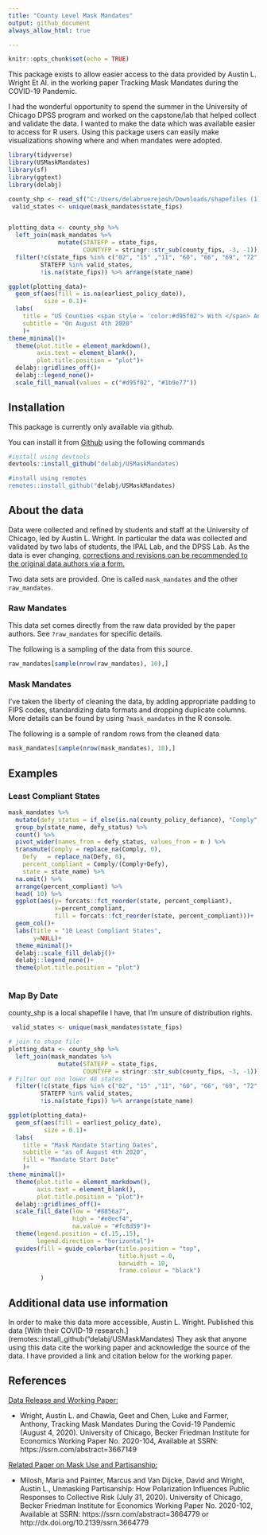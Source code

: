 ```yaml
---
title: "County Level Mask Mandates"
output: github_document
always_allow_html: true

---
```


```r
knitr::opts_chunk$set(echo = TRUE)
```

This package exists to allow easier access to the data provided by Austin L. Wright Et Al. in the working paper Tracking Mask Mandates during the COVID-19 Pandemic. 

I had the wonderful opportunity to spend the summer in the University of Chicago DPSS program and worked on the capstone/lab that helped collect and validate the data. I wanted to make the data which was available easier to access for R users. Using this package users can easily make visualizations showing where and when mandates were adopted. 

```r
library(tidyverse)
library(USMaskMandates)
library(sf)
library(ggtext)
library(delabj)

county_shp <- read_sf("C:/Users/delabruerejosh/Downloads/shapefiles (1)/cb_2018_us_county_500k/cb_2018_us_county_500k.shp")
 valid_states <- unique(mask_mandates$state_fips)


plotting_data <- county_shp %>%
  left_join(mask_mandates %>%
              mutate(STATEFP = state_fips,
                     COUNTYFP = stringr::str_sub(county_fips, -3, -1))) %>%
  filter(!c(state_fips %in% c("02", "15" ,"11", "60", "66", "69", "72", "78")), 
         STATEFP %in% valid_states, 
         !is.na(state_fips)) %>% arrange(state_name)

ggplot(plotting_data)+
  geom_sf(aes(fill = is.na(earliest_policy_date)), 
          size = 0.1)+
  labs(
    title = "US Counties <span style = 'color:#d95f02'> With </span> And <span style = 'color:#1b9e77'>Without</span> Mask Mandates",
    subtitle = "On August 4th 2020"
    )+
theme_minimal()+
  theme(plot.title = element_markdown(), 
        axis.text = element_blank(), 
        plot.title.position = "plot")+
  delabj::gridlines_off()+
  delabj::legend_none()+
  scale_fill_manual(values = c("#d95f02", "#1b9e77"))


```

## Installation

This package is currently only available via github. 

You can install it from [Github](github.com) using the following commands

``` r 
#install using devtools
devtools::install_github("delabj/USMaskMandates)

#install using remotes
remotes::install_github("delabj/USMaskMandates)

```

## About the data

Data were collected and refined by students and staff at the University of Chicago, led by Austin L. Wright. In particular the data was collected and validated by two labs of students, the IPAL Lab, and the DPSS Lab. As the data is ever changing, [corrections and revisions can be recommended to the original data authors via a form. ](https://docs.google.com/forms/u/2/d/e/1FAIpQLSfi4NTKH8_kFD8hb7_oWdcY2pIp9_YEbwvGs7kLmqU99_rQvw/viewform?usp=send_form) 

Two data sets are provided. One is called `mask_mandates` and the other `raw_mandates`. 

### Raw Mandates

This data set comes directly from the raw data provided by the paper authors. See `?raw_mandates` for specific details. 

The following is a sampling of the data from this source.
```r
raw_mandates[sample(nrow(raw_mandates), 10),] 
```

### Mask Mandates

I've taken the liberty of cleaning the data, by adding appropriate padding to FIPS codes, standardizing data formats and dropping duplicate columns. More details can be found by using `?mask_mandates` in the R console. 

The following is a sample of random rows from the cleaned data
```r
mask_mandates[sample(nrow(mask_mandates), 10),] 
```


## Examples


### Least Compliant States
```r
mask_mandates %>%
  mutate(defy_status = if_else(is.na(county_policy_defiance), "Comply", "Defy" )) %>%
  group_by(state_name, defy_status) %>%
  count() %>% 
  pivot_wider(names_from = defy_status, values_from = n ) %>%
  transmute(Comply = replace_na(Comply, 0),
    Defy   = replace_na(Defy, 0),
    percent_compliant = Comply/(Comply+Defy), 
    state = state_name) %>%
  na.omit() %>%
  arrange(percent_compliant) %>%
  head( 10) %>%
  ggplot(aes(y= forcats::fct_reorder(state, percent_compliant), 
             x=percent_compliant, 
             fill = forcats::fct_reorder(state, percent_compliant)))+
  geom_col()+
  labs(title = "10 Least Compliant States", 
       y=NULL)+
  theme_minimal()+
  delabj::scale_fill_delabj()+
  delabj::legend_none()+
  theme(plot.title.position = "plot")
         
```

###  Map By Date

county_shp is a local shapefile I have, that I'm unsure of distribution rights. 

```r
 valid_states <- unique(mask_mandates$state_fips)

# join to shape file
plotting_data <- county_shp %>%
  left_join(mask_mandates %>%
              mutate(STATEFP = state_fips,
                     COUNTYFP = stringr::str_sub(county_fips, -3, -1))) %>%
# Filter out non lower 48 states
  filter(!c(state_fips %in% c("02", "15" ,"11", "60", "66", "69", "72", "78")), 
         STATEFP %in% valid_states, 
         !is.na(state_fips)) %>% arrange(state_name)

ggplot(plotting_data)+
  geom_sf(aes(fill = earliest_policy_date), 
          size = 0.1)+
  labs(
    title = "Mask Mandate Starting Dates",
    subtitle = "as of August 4th 2020", 
    fill = "Mandate Start Date"
    )+
theme_minimal()+
  theme(plot.title = element_markdown(), 
        axis.text = element_blank(), 
        plot.title.position = "plot")+
  delabj::gridlines_off()+
  scale_fill_date(low = "#8856a7",
                  high = "#e0ecf4", 
                  na.value = "#fc8d59")+
  theme(legend.position = c(.15,.15), 
        legend.direction = "horizontal")+
  guides(fill = guide_colorbar(title.position = "top", 
                               title.hjust = 0, 
                               barwidth = 10, 
                               frame.colour = "black") 
         )
```



## Additional data use information
In order to make this data more accessible, Austin L. Wright. Published this data  [With their COVID-19 research.](remotes::install_github("delabj/USMaskMandates) They ask that anyone using this data cite the working paper and acknowledge the source of the data. I have provided a link and citation below for the working paper. 


## References

[Data Release and Working Paper:](https://bfi.uchicago.edu/wp-content/uploads/BFI_WP_2020104.pdf)

+ Wright, Austin L. and Chawla, Geet and Chen, Luke and Farmer, Anthony, Tracking Mask Mandates During the Covid-19 Pandemic (August 4, 2020). University of Chicago, Becker Friedman Institute for Economics Working Paper No. 2020-104, Available at SSRN: https://ssrn.com/abstract=3667149


[Related Paper on Mask Use and Partisanship:](https://papers.ssrn.com/sol3/papers.cfm?abstract_id=3664779)

+ Milosh, Maria and Painter, Marcus and Van Dijcke, David and Wright, Austin L., Unmasking Partisanship: How Polarization Influences Public Responses to Collective Risk (July 31, 2020). University of Chicago, Becker Friedman Institute for Economics Working Paper No. 2020-102, Available at SSRN: https://ssrn.com/abstract=3664779 or http://dx.doi.org/10.2139/ssrn.3664779
